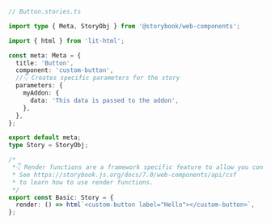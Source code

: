 ```ts
// Button.stories.ts

import type { Meta, StoryObj } from '@storybook/web-components';

import { html } from 'lit-html';

const meta: Meta = {
  title: 'Button',
  component: 'custom-button',
  //👇 Creates specific parameters for the story
  parameters: {
    myAddon: {
      data: 'This data is passed to the addon',
    },
  },
};

export default meta;
type Story = StoryObj;

/*
 *👇 Render functions are a framework specific feature to allow you control on how the component renders.
 * See https://storybook.js.org/docs/7.0/web-components/api/csf
 * to learn how to use render functions.
 */
export const Basic: Story = {
  render: () => html`<custom-button label="Hello"></custom-button>`,
};
```
